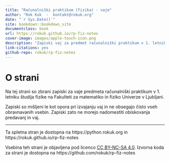 ```yaml
--- 
title: "Računalniški praktikum (fizika) - vaje"
author: "Rok Kuk  -  kontakt@rokuk.org"
date: "`r Sys.Date()`"
site: bookdown::bookdown_site
documentclass: book
url: https://rokuk.github.io/rp-fiz-notes
cover-image: images/apple-touch-icon.png
description: "Zapiski vaj za predmet računalniški praktikum v 1. letniku študija fizike na Fakulteti za matematiko in fiziko Univerze v Ljubljani."
link-citations: yes
github-repo: rokuk/rp-fiz-notes
---
```


# O strani {-}

Na tej strani so zbrani zapiski za vaje predmeta računalniški praktikum v 1. letniku študija fizike na Fakulteti za matematiko in fiziko Univerze v Ljubljani.

Zapiski so mišljeni le kot opora pri izvajanju vaj in ne obsegajo čisto vseh obravnavanih vsebin. Zapiski zato ne morejo nadomestiti obiskovanja predavanj in vaj.

___

Ta spletna stran je dostopna na https://python.rokuk.org in 
https://rokuk.github.io/rp-fiz-notes

Vsebina teh strani je objavljena pod licenco <a rel="license" href="http://creativecommons.org/licenses/by-nc-sa/4.0/">CC BY-NC-SA 4.0</a>.
Izvorna koda za strani je dostopna na https://github.com/rokuk/rp-fiz-notes


